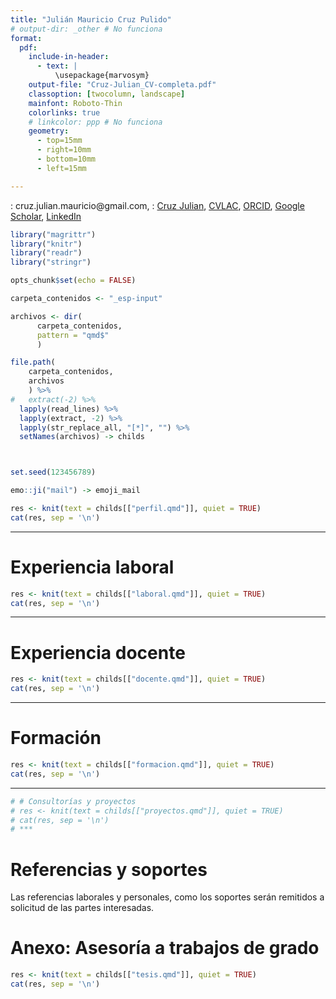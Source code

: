 ```yaml
---
title: "Julián Mauricio Cruz Pulido"
# output-dir: _other # No funciona 
format: 
  pdf:
    include-in-header:
      - text: |
          \usepackage{marvosym}
    output-file: "Cruz-Julian_CV-completa.pdf"
    classoption: [twocolumn, landscape]
    mainfont: Roboto-Thin
    colorlinks: true
    # linkcolor: ppp # No funciona
    geometry:
      - top=15mm
      - right=10mm
      - bottom=10mm
      - left=15mm

---
```


   
\Letter: cruz.julian.mauricio@gmail.com, \ComputerMouse: [Cruz Julian](https://cruzjulian.github.io/portafolio), [CVLAC](https://scienti.minciencias.gov.co/cvlac/visualizador/generarCurriculoCv.do?cod_rh=0001399375), [ORCID](https://orcid.org/0000-0002-4407-6184), [Google Scholar](https://scholar.google.es/citations?user=sDpkM20AAAAJ&hl=es), [LinkedIn](https://co.linkedin.com/in/cruzjulian)




```r
library("magrittr")
library("knitr")
library("readr")
library("stringr")

opts_chunk$set(echo = FALSE)

carpeta_contenidos <- "_esp-input"

archivos <- dir(
      carpeta_contenidos, 
      pattern = "qmd$"
      )

file.path(
    carpeta_contenidos, 
    archivos
    ) %>% 
#   extract(-2) %>% 
  lapply(read_lines) %>% 
  lapply(extract, -2) %>%
  lapply(str_replace_all, "[*]", "") %>% 
  setNames(archivos) -> childs




```


```r
set.seed(123456789)

emo::ji("mail") -> emoji_mail

```


```r
res <- knit(text = childs[["perfil.qmd"]], quiet = TRUE)
cat(res, sep = '\n')

```

***

\newpage

# Experiencia laboral

```r
res <- knit(text = childs[["laboral.qmd"]], quiet = TRUE)
cat(res, sep = '\n')

```

***

\newpage


# Experiencia docente

```r
res <- knit(text = childs[["docente.qmd"]], quiet = TRUE)
cat(res, sep = '\n')

```

***

\newpage

# Formación

```r
res <- knit(text = childs[["formacion.qmd"]], quiet = TRUE)
cat(res, sep = '\n')

```

***


```r
# # Consultorías y proyectos
# res <- knit(text = childs[["proyectos.qmd"]], quiet = TRUE)
# cat(res, sep = '\n')
# ***

```


# Referencias y soportes

Las referencias laborales y personales, como los soportes serán remitidos a solicitud de las partes interesadas.


\newpage

# Anexo: Asesoría a trabajos de grado

```r
res <- knit(text = childs[["tesis.qmd"]], quiet = TRUE)
cat(res, sep = '\n')

```
